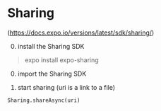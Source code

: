 # Sharing
(https://docs.expo.io/versions/latest/sdk/sharing/)

0. install the Sharing SDK
> expo install expo-sharing

0. import the Sharing SDK

2. start sharing (uri is a link to a file)
```JSX
Sharing.shareAsync(uri)
```
